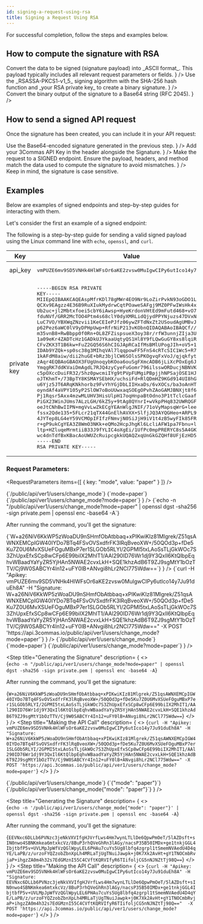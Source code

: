 ```yaml
---
id: signing-a-request-using-rsa
title: Signing a Request Using RSA
---
```




For successful completion, follow the steps and examples below.

## How to compute the signature with RSA

<Steps>
  <Step title="Prepare the payload" 
        description={<>
            Convert the data to be signed (signature payload) into _ASCII format_. This payload typically includes all relevant request parameters or fields.
            </>
            }
  />
  <Step title="Generate the binary signature"
        description= {<>
            Use the _RSASSA-PKCS1-v1_5_ signing algorithm with the SHA-256 hash function and _your RSA private key_ to create a binary signature.
            </>
            }
  />
  <Step title="Encode the signature" 
        description={<>
            Convert the binary output of the signature to a Base64 string (RFC 2045).
            </>
            }
  />
</Steps>

## How to send a signed API request

Once the signature has been created, you can include it in your API request:

<Steps>
  <Step title="Add the Signature to the request header" 
        description={<>
            Use the Base64-encoded signature generated in the previous step.
            </>
            }
  />
  <Step title="Include your API Key"
        description= {<>
            Add your 3Commas API Key in the header alongside the Signature.
            </>
            }
  />
  <Step title="Send the request" 
        description={<>
            Make the request to a SIGNED endpoint. Ensure the payload, headers, and method match the data used to compute the signature to avoid mismatches.
            </>
            }
  />
</Steps>

<Informer variant="danger">
  Keep in mind, the signature is case sensitive.
</Informer>

## Examples

Below are examples of signed endpoints and step-by-step guides for interacting with them.

Let's consider the first an example of a signed endpoint:

<Endpoint
  url="/public/api/ver1/users/change_mode"
  method="POST"
/>



The following is a step-by-step guide for sending a valid signed payload using the Linux command line with <code>echo</code>, <code>openssl</code>, and <code>curl</code>.

Key | Value
------------ | ------------
api_key | <pre>vmPUZE6mv9SD5VNHk4HlWFsOr6aKE2zvsw0MuIgwCIPy6utIco14y7Ju91duEh8A</pre>
private key | <pre>-----BEGIN RSA PRIVATE KEY-----<br />MIIEpQIBAAKCAQEAspMfrKDl78gMWr4EO9Nr9LoZirPvkN93oGDO1LPnvDIwkmTV<br />QCXv9EAgzz4E36B9RuXIukMydrwCqtPOaweSAFgj9MZ0PFwIWsHk4x7flUJU3YI3<br />Ub2uc+jl2Mbtxfoei5cbY6iAwsp+HyeKrdonVHtEd9mFutd468+vO7+rx/M80onc<br />fduNVf/GRR2McTOO4Ptm4s68clY0dyXMRLidQjydPPYNjuzs47DVxNK+tXGS7QSH<br />LuC7VO/YBXWqZNzvii1KeCEIePJfz06ywZFTdNxZt2USoudAgUMBvJg0cLKqQJFx<br />p62Pez6aWC0lV9yDPHpUwp+RfrNiP213vKObnQIDAQABAoIBAQCf//KBWiirjzKC<br />m35vnB8+RwBbpp0f0Rn+OL8ZFZispsueX3oy38r/rfW3unnjZIja3UfcnBi7CfnZ<br />1a09eKr4ZADTcHz1GADkUJYkaaUqtyQS1Hl8Y9fLQwGuGY8xs8lqiRmhUXkNDyGy<br />CFvZKX3T1B6kw+FuZ2GQ56S6hCIGJApRCaIfMsBMlUPogJIh+oV5+13ft5EDvTFo<br />IDAb9YZQk+sp0sc38g3MIhqVAl7lqqpowFF5FnS4cRTcSIC1Wc5+R73LDRtNghQc<br />1kAFdM8aiw/dii2huGE+bRz3bjlCW6SOlsSPKOgvqFxVoJ/qjqkfytm1Platx4Ys<br />zAqr4EQBAoGBAOX3FUgUnoqybKOoa6ouSgFXmcADB6jLiXcPOxEg6JadBKSsI0Fx<br />YmqgRK7ddKVaiDmAgdL7RJQ4zyCyeFuGomr796ilsswORDucjNBNVKoxmea58ww+<br />c5pOXccDuiFR32/5hz0pwcmiIYg9tPVpFUMgiPBpjjhNPSajOSE1HJTlAoGBAMbK<br />oJTKhmT+/73BpTY8KSMAYSEbHX/uchsiFd+RlQDmHZ9KGd914UI8hGW4yOBmcvmi<br />u6Yjz5JT6ARqKNkhorbz9FvYhYGjDbLIIHxaDs/6vXOCs/ba3oAnHTFa7cQ5qMle<br />oyndAf4aVPY105yP2SlOW7oBoUUwxaqSOEgOPvhZAoGAMJBNXjt8f63OY4Fdu0Kr<br />Pj1Rqsr5Axx4mzwMLUHV3HisUlpH17oqHnpaBtOdno3P1tTclcGaafLVSwJliG6W<br />PiGX23WinJUms7ALzLGH/6kZ5y+9tAg8QYnrI+wVkpPHq832UWRQGFS04CCn5mua<br />oeJtCNhBwIIPN+mgVvLwZkECgYEAnWlgJNIF/71oVyMapsqWrG+leeiVwHLZCiFA<br />fssx2Qde135+5FLcr21qTX44GnElhAVXX+SlfjJQ3AYQGHeo+ARPL9dRSGkL9NDB<br />4JYTep8LG4eY59VCMOpIFIfzFNmvjN0SiJjH9iV1t4zB5wyFIk85FR4rTLWlID8u<br />r+gP9ukCgYEA3Z8WmO3NKk+eQMo2HcpJhgKl6LcliAFW1pa7Fbnu+lyNKhWQYzQP<br />ltp+HZluqeMrmtiiB33J9fYLIC4oXgEi/1UfPc0mpPRERYC8s5A4GKTdQFFoMn5v<br />wc4dnTdfBxKBacAoUWUZcRuipcgkkUQAQZxqUnGkGZQHf8UFjEzHD5k=<br />-----END RSA PRIVATE KEY-----</pre>

### Request Parameters:

<RequestParameters
  items={[
    { 
      key: "mode",
      value: "paper"
    }
  ]}
/>

<Tabs>
  <TabItem value="As a query string" label="As a query string">
<Steps>
  <Step title="Request Preparation"
      description={
      <>
            <CodeBlock language="json" title="path" showLineNumbers>
            {`/public/api/ver1/users/change_mode`}
            </CodeBlock>
            <CodeBlock language="json" title="queryString" showLineNumbers>
            {`mode=paper`}
            </CodeBlock>
            <CodeBlock language="json" title="payload" showLineNumbers>
            {`/public/api/ver1/users/change_mode?mode=paper`}
            </CodeBlock>
      </>
            }
      />
<Step title="Generating the Signature"
      description= {
      <>    
            <CodeBlock language="bash" showLineNumbers>
            {`echo -n "/public/api/ver1/users/change_mode?mode=paper" | openssl dgst -sha256 -sign private.pem | openssl enc -base64 -A`}
            </CodeBlock>
            <p>After running the command, you'll get the signature:</p>
            <CodeBlock language="bash" showLineNumbers>
            {`W+a26NiV6KkWP5zWoaDU9nSHmfObAtbbaq+xPIKwiKIz81Mlgrek/Z51qsAWNXEMCpIGW40IYDo7BTq4FSvOVSxdfrFK3lRqBveoXW+/50QOd3p+fDe5Ku7Z0U6MvXSUeFOguMBxP7er1SLGOb5RLYI/2GPMI5txLAoSsTLjGkWOc7S3ZhUpxEfxSCp8wCFp6E99biIX2MhIT1/AAl290ID76Wr1dj9Y3QxIl6KtQlbpEqhvWBaadYaYyZR5YjHAn5NWAE2cvxLkH+SQE1khzAdB6T9ZJ9sgMtY1bOzTTV/Cj9W0SABCYr4In12+uFY0lB+ANvgi8hLr2NCl775Wdw==`}
            </CodeBlock>
      </>
            }
  />
<Step title="Making the API Call"
      description= {
      <>
            <CodeBlock language="bash" showLineNumbers>
            {`curl
-H "Apikey: vmPUZE6mv9SD5VNHk4HlWFsOr6aKE2zvsw0MuIgwCIPy6utIco14y7Ju91duEh8A"
-H "Signature: W+a26NiV6KkWP5zWoaDU9nSHmfObAtbbaq+xPIKwiKIz81Mlgrek/Z51qsAWNXEMCpIGW40IYDo7BTq4FSvOVSxdfrFK3lRqBveoXW+/50QOd3p+fDe5Ku7Z0U6MvXSUeFOguMBxP7er1SLGOb5RLYI/2GPMI5txLAoSsTLjGkWOc7S3ZhUpxEfxSCp8wCFp6E99biIX2MhIT1/AAl290ID76Wr1dj9Y3QxIl6KtQlbpEqhvWBaadYaYyZR5YjHAn5NWAE2cvxLkH+SQE1khzAdB6T9ZJ9sgMtY1bOzTTV/Cj9W0SABCYr4In12+uFY0lB+ANvgi8hLr2NCl775Wdw=="
-X POST 'https://api.3commas.io/public/api/ver1/users/change_mode?mode=paper'`}
            </CodeBlock>
            </>
            }
  />
</Steps>
</TabItem>
<TabItem value="As a request body" label="As a request body">
<Steps>
  <Step title="Request Preparation"
      description={
      <>
            <CodeBlock language="json" title="path" showLineNumbers>
            {`/public/api/ver1/users/change_mode`}
            </CodeBlock>
            <CodeBlock language="json" title="requestBody" showLineNumbers>
            {`mode=paper`}
            </CodeBlock>
            <CodeBlock language="json" title="payload" showLineNumbers>
            {`/public/api/ver1/users/change_mode?mode=paper`}
            </CodeBlock>
            </>
            }
  />

<Step title="Generating the Signature"
      description= {
      <>    
            <CodeBlock language="bash" showLineNumbers>
            {`echo -n "/public/api/ver1/users/change_mode?mode=paper" | openssl dgst -sha256 -sign private.pem | openssl enc -base64 -A`}
            </CodeBlock>
            <p>After running the command, you'll get the signature:</p>
            <CodeBlock language="bash" showLineNumbers>
            {`W+a26NiV6KkWP5zWoaDU9nSHmfObAtbbaq+xPIKwiKIz81Mlgrek/Z51qsAWNXEMCpIGW40IYDo7BTq4FSvOVSxdfrFK3lRqBveoXW+/50QOd3p+fDe5Ku7Z0U6MvXSUeFOguMBxP7er1SLGOb5RLYI/2GPMI5txLAoSsTLjGkWOc7S3ZhUpxEfxSCp8wCFp6E99biIX2MhIT1/AAl290ID76Wr1dj9Y3QxIl6KtQlbpEqhvWBaadYaYyZR5YjHAn5NWAE2cvxLkH+SQE1khzAdB6T9ZJ9sgMtY1bOzTTV/Cj9W0SABCYr4In12+uFY0lB+ANvgi8hLr2NCl775Wdw==`}
            </CodeBlock>
      </>
            }
  />
<Step title="Making the API Call"
      description= {
      <>
            <CodeBlock language="bash" showLineNumbers>
            {`curl
-H "Apikey: vmPUZE6mv9SD5VNHk4HlWFsOr6aKE2zvsw0MuIgwCIPy6utIco14y7Ju91duEh8A"
-H "Signature: W+a26NiV6KkWP5zWoaDU9nSHmfObAtbbaq+xPIKwiKIz81Mlgrek/Z51qsAWNXEMCpIGW40IYDo7BTq4FSvOVSxdfrFK3lRqBveoXW+/50QOd3p+fDe5Ku7Z0U6MvXSUeFOguMBxP7er1SLGOb5RLYI/2GPMI5txLAoSsTLjGkWOc7S3ZhUpxEfxSCp8wCFp6E99biIX2MhIT1/AAl290ID76Wr1dj9Y3QxIl6KtQlbpEqhvWBaadYaYyZR5YjHAn5NWAE2cvxLkH+SQE1khzAdB6T9ZJ9sgMtY1bOzTTV/Cj9W0SABCYr4In12+uFY0lB+ANvgi8hLr2NCl775Wdw=="
-X POST 'https://api.3commas.io/public/api/ver1/users/change_mode?mode=paper'`}
            </CodeBlock>
            </>
            }
  />
</Steps>
</TabItem>

<TabItem value="As a raw json" label="As a raw json">
<Steps>
  <Step title="Request Preparation"
      description={
      <>
            <CodeBlock language="json" title="path" showLineNumbers>
            {`/public/api/ver1/users/change_mode`}
            </CodeBlock>
            <CodeBlock language="json" title="requestBody" showLineNumbers>
            {`{"mode": "paper"}`}
            </CodeBlock>
            <CodeBlock language="json" title="payload" showLineNumbers>
            {`/public/api/ver1/users/change_mode{"mode": "paper"}`}
            </CodeBlock>
            </>
            }
  />

<Step title="Generating the Signature"
      description= {
      <>    
            <CodeBlock language="bash" showLineNumbers>
            {`echo -n '/public/api/ver1/users/change_mode{"mode": "paper"}' | openssl dgst -sha256 -sign private.pem | openssl enc -base64 -A`}
            </CodeBlock>
            <p>After running the command, you'll get the signature:</p>
            <CodeBlock language="bash" showLineNumbers>
            {`EEVNxc6DLLb6PVNzc3jeNkVXVIfgHJVrfLws4Hm7wynLTLlDe6QpwPmOeT/5lAZDsft+sIN0nwo4SBNKmkea6mtxkcVz/8BuP3rhQVeGhRn3lAGy/nacsP35B50IMDx+ge1tnkjGGL4IbjtbfP5v+UVLMpJpWfVzQGlWpyLEL6PHAu7cuYs5Ug8lbfq4zgrpl1tSmemNVAedU4D4qYE/LaPB/z/urzoFYQZzobZbnXpLh4MRLaTjUgTNuiJawpk+j0K7Xk2AvHt+gY1TNOCmbRvjaP+ihgzZA0m4h32s7EdGMznI55C4CVftKQRVIfyR6TIifoljCG5nNJNZtTj98Q==`}
            </CodeBlock>
      </>
            }
  />
<Step title="Making the API Call"
      description= {
      <>
            <CodeBlock language="bash" showLineNumbers>
            {`curl
-H "Apikey: vmPUZE6mv9SD5VNHk4HlWFsOr6aKE2zvsw0MuIgwCIPy6utIco14y7Ju91duEh8A"
-H "Signature: EEVNxc6DLLb6PVNzc3jeNkVXVIfgHJVrfLws4Hm7wynLTLlDe6QpwPmOeT/5lAZDsft+sIN0nwo4SBNKmkea6mtxkcVz/8BuP3rhQVeGhRn3lAGy/nacsP35B50IMDx+ge1tnkjGGL4IbjtbfP5v+UVLMpJpWfVzQGlWpyLEL6PHAu7cuYs5Ug8lbfq4zgrpl1tSmemNVAedU4D4qYE/LaPB/z/urzoFYQZzobZbnXpLh4MRLaTjUgTNuiJawpk+j0K7Xk2AvHt+gY1TNOCmbRvjaP+ihgzZA0m4h32s7EdGMznI55C4CVftKQRVIfyR6TIifoljCG5nNJNZtTj98Q==" 
-X POST 'https://api.3commas.io/public/api/ver1/users/change_mode?mode=paper'`}
            </CodeBlock>
            </>
            }
  />
</Steps>
</TabItem>
</Tabs>








